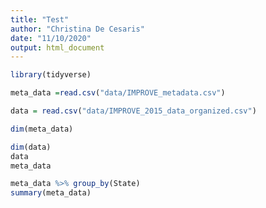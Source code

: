 ```yaml
---
title: "Test"
author: "Christina De Cesaris"
date: "11/10/2020"
output: html_document
---
```




```r
library(tidyverse)

meta_data =read.csv("data/IMPROVE_metadata.csv")

data = read.csv("data/IMPROVE_2015_data_organized.csv")

dim(meta_data)

dim(data)
data
meta_data

meta_data %>% group_by(State)
summary(meta_data)
```